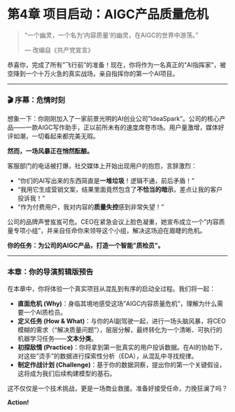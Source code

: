 # 第4章 项目启动：AIGC产品质量危机 {#sec-project-kickoff}

> "一个幽灵，一个名为'内容质量'的幽灵，在AIGC的世界中游荡。" 
>
> --- 改编自《共产党宣言》

恭喜你，完成了所有"飞行前"的准备！现在，你将作为一名真正的"AI指挥家"，被空降到一个十万火急的真实战场，亲自指挥你的第一个AI项目。

---

### **🎬 序幕：危情时刻**

想象一下：你刚刚加入了一家前景光明的AI创业公司"IdeaSpark"。公司的核心产品——一款AIGC写作助手，正以前所未有的速度席卷市场。用户量激增，媒体好评如潮，一切看起来都完美无瑕。

**然而，一场风暴正在悄然酝酿。**

客服部门的电话被打爆，社交媒体上开始出现用户的抱怨，言辞激烈：

*   "你们的AI写出来的东西简直是**一堆垃圾**！逻辑不通，前后矛盾！"
*   "我用它生成营销文案，结果里面竟然包含了**不恰当的暗示**，差点让我的客户投诉我！"
*   "作为付费用户，我对内容的**质量失控**感到非常失望！"

公司的品牌声誉岌岌可危。CEO在紧急会议上脸色凝重，她宣布成立一个"内容质量专项小组"，并亲自任命你来领导这个小组，解决这场迫在眉睫的危机。

**你的任务：为公司的AIGC产品，打造一个智能"质检员"。**

---

### **本章：你的导演剪辑版预告**

在本章中，你将体验一个真实项目从混乱到有序的启动全过程。我们将一起：

*   **直面危机 (Why)**：身临其境地感受这场"AIGC内容质量危机"，理解为什么需要一个AI质检员。
*   **定义任务 (How & What)**：与你的AI副驾驶一起，进行一场头脑风暴，将CEO模糊的需求（"解决质量问题"），层层分解，最终转化为一个清晰、可执行的机器学习任务——**文本分类**。
*   **初探敌情 (Practice)**：你将拿到第一批真实的用户投诉数据。在AI的协助下，对这些"烫手"的数据进行探索性分析（EDA），从混乱中寻找规律。
*   **制定作战计划 (Challenge)**：基于你的数据洞察，提出你的第一个关键假设，这将成为我们后续构建模型的基石。

这不仅仅是一个技术挑战，更是一场商业救援。准备好接受任命，力挽狂澜了吗？

**Action!** 